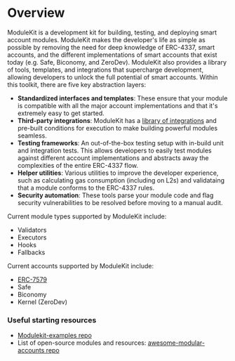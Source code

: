 # Overview

ModuleKit is a development kit for building, testing, and deploying smart account modules. ModuleKit makes the developer's life as simple as possible by removing the need for deep knowledge of ERC-4337, smart accounts, and the different implementations of smart accounts that exist today (e.g. Safe, Biconomy, and ZeroDev). ModuleKit also provides a library of tools, templates, and integrations that supercharge development, allowing developers to unlock the full potential of smart accounts. Within this toolkit, there are five key abstraction layers:

- **Standardized interfaces and templates**: These ensure that your module is compatible with all the major account implementations and that it's extremely easy to get started.
- **Third-party integrations**: ModuleKit has a [library of integrations](https://github.com/rhinestonewtf/modulekit/tree/main/src/integrations) and pre-built conditions for execution to make building powerful modules seamless.
- **Testing frameworks**: An out-of-the-box testing setup with in-build unit and integration tests. This allows developers to easily test modules against different account implementations and abstracts away the complexities of the entire ERC-4337 flow.
- **Helper utilities**: Various utilities to improve the developer experience, such as calculating gas consumption (including on L2s) and validataing that a module conforms to the ERC-4337 rules.
- **Security automation**: These tools parse your module code and flag security vulnerabilities to be resolved before moving to a manual audit.

Current module types supported by ModuleKit include:

- Validators
- Executors
- Hooks
- Fallbacks

Current accounts supported by ModuleKit include:

- [ERC-7579](https://erc7579.com/)
- Safe
- Biconomy
- Kernel (ZeroDev)

### Useful starting resources

- [Modulekit-examples repo](https://github.com/rhinestonewtf/modulekit/tree/main/examples)
- List of open-source modules and resources: [awesome-modular-accounts repo](https://github.com/rhinestonewtf/awesome-modular-accounts)
